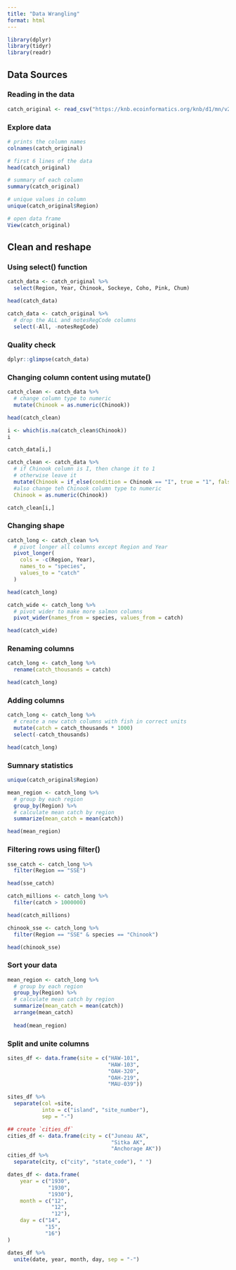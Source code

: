 ```yaml
---
title: "Data Wrangling"
format: html
---
```


```r
library(dplyr)
library(tidyr)
library(readr)
```
## Data Sources

### Reading in the data
```r
catch_original <- read_csv("https://knb.ecoinformatics.org/knb/d1/mn/v2/object/df35b.302.1")
```
### Explore data
```r
# prints the column names
colnames(catch_original)

# first 6 lines of the data
head(catch_original)

# summary of each column
summary(catch_original)

# unique values in column
unique(catch_original$Region)

# open data frame
View(catch_original)
```

## Clean and reshape

### Using select() function
```r
catch_data <- catch_original %>% 
  select(Region, Year, Chinook, Sockeye, Coho, Pink, Chum)

head(catch_data)

```

```r
catch_data <- catch_original %>% 
  # drop the ALL and notesRegCode columns
  select(-All, -notesRegCode)
```

### Quality check
```r
dplyr::glimpse(catch_data)
```
### Changing column content using mutate()
```r
catch_clean <- catch_data %>% 
  # change column type to numeric
  mutate(Chinook = as.numeric(Chinook))

head(catch_clean)
```

```r
i <- which(is.na(catch_clean$Chinook))
i 
```
```r
catch_data[i,]
```
```r
catch_clean <- catch_data %>% 
  # if Chinook column is I, then change it to 1
  # otherwise leave it
  mutate(Chinook = if_else(condition = Chinook == "I", true = "1", false = Chinook),
  #also change teh Chinook column type to numeric       
  Chinook = as.numeric(Chinook))

catch_clean[i,]
```
### Changing shape
```r
catch_long <- catch_clean %>% 
  # pivot longer all columns except Region and Year
  pivot_longer(
    cols = -c(Region, Year),
    names_to = "species",
    values_to = "catch"
  )

head(catch_long)
```
```r
catch_wide <- catch_long %>% 
  # pivot wider to make more salmon columns
  pivot_wider(names_from = species, values_from = catch)

head(catch_wide)
```
### Renaming columns
```r
catch_long <- catch_long %>% 
  rename(catch_thousands = catch)

head(catch_long)
```
### Adding columns
```r
catch_long <- catch_long %>% 
  # create a new catch columns with fish in correct units
  mutate(catch = catch_thousands * 1000)
  select(-catch_thousands)

head(catch_long)
```
### Sumnary statistics
```r
unique(catch_original$Region)
```
```r
mean_region <- catch_long %>% 
  # group by each region
  group_by(Region) %>% 
  # calculate mean catch by region
  summarize(mean_catch = mean(catch))

head(mean_region)
```

### Filtering rows using filter() 
```r
sse_catch <- catch_long %>% 
  filter(Region == "SSE")

head(sse_catch)
```
```r
catch_millions <- catch_long %>% 
  filter(catch > 1000000)

head(catch_millions)

chinook_sse <- catch_long %>%
  filter(Region == "SSE" & species == "Chinook")

head(chinook_sse)
```
### Sort your data
```r
mean_region <- catch_long %>% 
  # group by each region
  group_by(Region) %>% 
  # calculate mean catch by region
  summarize(mean_catch = mean(catch))
  arrange(mean_catch)
  
  head(mean_region)
```
### Split and unite columns
```r
sites_df <- data.frame(site = c("HAW-101",
                                "HAW-103",
                                "OAH-320",
                                "OAH-219",
                                "MAU-039"))

sites_df %>%
  separate(col =site,
           into = c("island", "site_number"),
           sep = "-")
```
```r
## create `cities_df`
cities_df <- data.frame(city = c("Juneau AK",
                                 "Sitka AK",
                                 "Anchorage AK"))
cities_df %>% 
  separate(city, c("city", "state_code"), " ")
```
```r
dates_df <- data.frame(
    year = c("1930",
             "1930",
             "1930"),
    month = c("12",
              "12",
              "12"),
    day = c("14",
            "15",
            "16")
)

dates_df %>% 
  unite(date, year, month, day, sep = "-")
```


